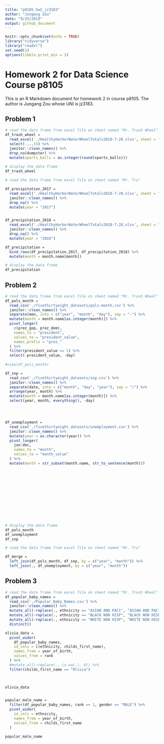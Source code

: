 ```yaml
---
title: "p8105_hw2_jz3183"
author: "Jungang Zou"
date: "9/25/2019"
output: github_document
---
```


```r
knitr::opts_chunk$set(echo = TRUE)
library("tidyverse")
library("readxl")
set.seed(1)
options(tibble.print_min = 3)
```

# Homework 2 for Data Science Course p8105

This is an R Markdown document for homework 2 in course p8105. The author is Jungang Zou whose UNI is jz3183.

## Problem 1

```r
# read the data frame from excel file on sheet named "Mr. Trash Wheel"
df_trash_wheel = 
  read_excel('./HealthyHarborWaterWheelTotals2018-7-28.xlsx', sheet = "Mr. Trash Wheel", skip = 1) %>% 
  select(-...15) %>% 
  janitor::clean_names() %>% 
  drop_na(dumpster) %>% 
  mutate(sports_balls = as.integer(round(sports_balls)))
  
# display the data frame
df_trash_wheel
```





```r
# read the data frame from excel file on sheet named "Mr. Tra"

df_precipitation_2017 = 
  read_excel('./HealthyHarborWaterWheelTotals2018-7-28.xlsx', sheet = "2017 Precipitation", skip = 1) %>% 
  janitor::clean_names() %>% 
  drop_na() %>% 
  mutate(year = "2017")


df_precipitation_2018 = 
  read_excel('./HealthyHarborWaterWheelTotals2018-7-28.xlsx', sheet = "2018 Precipitation", skip = 1) %>% 
  janitor::clean_names() %>% 
  drop_na() %>% 
  mutate(year = "2018")

df_precipitation = 
  bind_rows(df_precipitation_2017, df_precipitation_2018) %>% 
  mutate(month = month.name[month])

# display the data frame
df_precipitation
```



## Problem 2

```r
# read the data frame from excel file on sheet named "Mr. Trash Wheel"
df_pols_month = 
  read_csv('./fivethirtyeight_datasets/pols-month.csv') %>% 
  janitor::clean_names() %>% 
  separate(mon, into = c("year", "month", "day"), sep = "-") %>% 
  mutate(month = month.name[as.integer(month)]) %>% 
  pivot_longer(
    c(prez_gop, prez_dem),
    names_to = "president", 
    values_to = "president_value",
    names_prefix = "prez_"
  ) %>% 
  filter(president_value == 1) %>% 
  select(-president_value, -day)
  
#view(df_pols_month)

df_snp = 
  read_csv('./fivethirtyeight_datasets/snp.csv') %>% 
  janitor::clean_names() %>% 
  separate(date, into = c("month", "day", "year"), sep = "/") %>% 
  arrange(year, month) %>% 
  mutate(month = month.name[as.integer(month)]) %>% 
  select(year, month, everything(), -day)




df_unemployment = 
  read_csv('./fivethirtyeight_datasets/unemployment.csv') %>% 
  janitor::clean_names() %>% 
  mutate(year = as.character(year)) %>% 
  pivot_longer(
    jan:dec,
    names_to = "month", 
    values_to = "month_value"
  ) %>% 
  mutate(month = str_subset(month.name, str_to_sentence(month)))


  
  
  
  




  
  
  
# display the data frame
df_pols_month
df_unemployment 
df_snp
```


```r
# read the data frame from excel file on sheet named "Mr. Tra"

df_merge = 
  left_join(df_pols_month, df_snp, by = c("year", "month")) %>% 
  left_join(., df_unemployment, by = c("year", "month"))


```


## Problem 3

```r
# read the data frame from excel file on sheet named "Mr. Trash Wheel"
df_popular_baby_names = 
  read_csv('./Popular_Baby_Names.csv') %>% 
  janitor::clean_names() %>% 
  mutate_all(~replace(., ethnicity == "ASIAN AND PACI", "ASIAN AND PACIFIC ISLANDER")) %>% 
  mutate_all(~replace(., ethnicity == "BLACK NON HISP", "BLACK NON HISPANIC")) %>% 
  mutate_all(~replace(., ethnicity == "WHITE NON HISP", "WHITE NON HISPANIC")) %>% 
  distinct()

olivia_data = 
  pivot_wider(
    df_popular_baby_names,
    id_cols = c(ethnicity, childs_first_name),
    names_from = year_of_birth, 
    values_from = rank
  ) %>% 
  #mutate_all(~replace(., is.na(.), 0)) %>% 
  filter(childs_first_name == "Olivia")
  


olivia_data


popular_male_name = 
  filter(df_popular_baby_names, rank == 1, gender == "MALE") %>% 
  pivot_wider(
    id_cols = ethnicity,
    names_from = year_of_birth, 
    values_from = childs_first_name
  ) 

popular_male_name

```